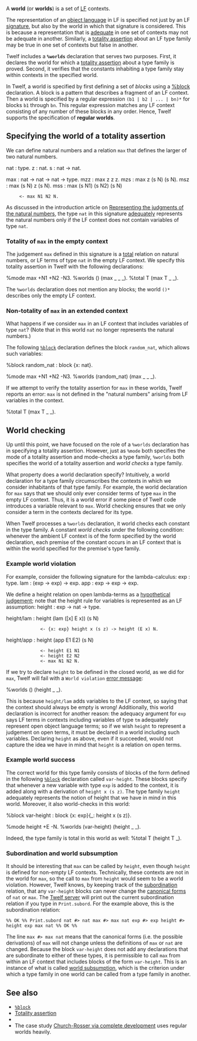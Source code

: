 A '''world''' (or '''worlds''') is a set of [[LF]] contexts.  

The representation of an [[object language]] in LF is specified not just by an LF [[signature]], but also by the world in which that signature is considered.  This is because a representation that is [[adequate]] in one set of contexts may not be adequate in another. Similarly, a [[totality assertion]] about an LF type family may be true in one set of contexts but false in another. 

Twelf includes a '''<tt>%worlds</tt>''' declaration that serves two purposes.  First, it declares the world for which a [[totality assertion]] about a type family is proved. Second, it verifies that the constants inhabiting a type family stay within contexts in the specified world.

In Twelf, a world is specified by first defining a set of ''blocks'' using a [[%block]] declaration. A block is a pattern that describes a fragment of an LF context.  Then a world is specified by a regular expression <tt>(b1 | b2 | ... | bn)*</tt> for blocks <tt>b1</tt> through <tt>bn</tt>.  This regular expression matches any LF context consisting of any number of these blocks in any order.  Hence, Twelf supports the specification of '''regular worlds'''.  

== Specifying the world of a totality assertion ==

We can define natural numbers and a relation <tt>max</tt> that defines the larger of two natural numbers.

<twelf>
nat : type.
z : nat.
s : nat -> nat.

max : nat -> nat -> nat -> type.
mzz : max z z z.
mzs : max z (s N) (s N).
msz : max (s N) z (s N).
mss : max (s N1) (s N2) (s N)
      <- max N1 N2 N.
</twelf>

As discussed in the introduction article on [[Proving metatheorems:Representing the judgements of the natural numbers|Representing the judgments of the natural numbers]], the type <tt>nat</tt> in this signature [[adequacy|adequately]] represents the natural numbers only if the LF context does not contain variables of type <tt>nat</tt>.

=== Totality of <tt>max</tt> in the empty context ===

The judgement <tt>max</tt> defined in this signature is a [[%total|total]] relation on natural numbers, or LF terms of type <tt>nat</tt> in the empty LF context.  We specify this totality assertion in Twelf with the following declarations:

<twelf check=true export="maxtotal">
%mode max +N1 +N2 -N3.
%worlds () (max _ _ _).
%total T (max T _ _).
</twelf>

The <tt>%worlds</tt> declaration does not mention any blocks; the world <tt>()*</tt> describes only the empty LF context.  

=== Non-totality of <tt>max</tt> in an extended context ===

What happens if we consider <tt>max</tt> in an LF context that includes variables of type <tt>nat</tt>?  (Note that in this world <tt>nat</tt> no longer represents the natural numbers.)

The following <tt>[[%block]]</tt> declaration defines the block <tt>random_nat</tt>, which allows such variables:

<twelf export="badnews">
%block random_nat : block {x: nat}.

%mode max +N1 +N2 -N3.
%worlds (random_nat) (max _ _ _).
</twelf>

If we attempt to verify the totality assertion for <tt>max</tt> in these worlds, Twelf reports an error: <tt>max</tt> is not defined in the "natural numbers" arising from LF variables in the context.

<twelf import="badnews" check=decl>
%total T (max T _ _).
</twelf>

== World checking ==

Up until this point, we have focused on the role of a <tt>%worlds</tt> declaration has in specifying a totality assertion.  However, just as <tt>%mode</tt> both specifies the mode of a totality assertion and mode-checks a type family, <tt>%worlds</tt> both specifies the world of a totality assertion and ''world checks'' a type family.  

What property does a world declaration specify?  Intuitively, a world declaration for a type family circumscribes the contexts in which we consider inhabitants of that type family.  For example, the world declaration for <tt>max</tt> says that we should only ever consider terms of type <tt>max</tt> in the empty LF context.
Thus, it is a world error if some piece of Twelf code introduces a variable relevant to <tt>max</tt>.  World checking ensures that we only consider a term in the contexts declared for its type.

When Twelf processes a <tt>%worlds</tt> declaration, it world checks each constant in the type family. A constant ''world checks'' under the following condition: whenever the ambient LF context is of the form specified by the world declaration, each premise of the constant occurs in an LF context that is within the world specified for the premise's type family. 

=== Example world violation ===

For example, consider the following signature for the lambda-calculus:
<twelf import="maxtotal" export="height">
exp : type.
lam : (exp -> exp) -> exp.
app : exp -> exp -> exp.
</twelf>

We define a height relation on open lambda-terms as a [[hypothetical judgement]]; note that the height rule for variables is represented as an LF assumption:
<twelf import="height">
height : exp -> nat -> type.

height/lam : height (lam ([x] E x)) (s N)
              <- {x: exp} height x (s z) -> height (E x) N. 
height/app : height (app E1 E2) (s N)
              <- height E1 N1
              <- height E2 N2 
              <- max N1 N2 N.
</twelf>

If we try to declare <tt>height</tt> to be defined in the closed world, as we did for <tt>max</tt>, Twelf will fail with a <tt>World violation</tt> [[error messages|error message]]:

<twelf import="height" discard=true check=decl>
%worlds () (height _ _).
</twelf>

This is because <tt>height/lam</tt> adds variables to the LF context, so saying that the context should always be empty is wrong!  Additionally, this world declaration is incorrect for another reason: the adequacy argument for <tt>exp</tt> says LF terms in contexts including variables of type <tt>tm</tt> adequately represent open object language terms; so if we wish <tt>height</tt> to represent a judgement on open terms, it must be declared in a world including such variables.  Declaring <tt>height</tt> as above, even if it succeeded, would not capture the idea we have in mind that <tt>height</tt> is a relation on open terms.  

=== Example world success ===

The correct world for this type family consists of blocks of the form defined in the following <tt>[[%block]]</tt> declaration called <tt>var-height</tt>.  These blocks specify that whenever a new variable with type <tt>exp</tt> is added to the context, it is added along with a derivation of <tt>height x (s z)</tt>. The type family <tt>height</tt> adequately represents the notion of height that we have in mind in this world.  Moreover, it also world-checks in this world:

<twelf import="height" check=true>
%block var-height : block {x: exp}{_: height x (s z)}.

%mode height +E -N.
%worlds (var-height) (height _ _).
</twelf>

Indeed, the type family is total in this world as well:
<twelf import="height" check=decl>
%total T (height T _).
</twelf>

=== Subordination and world subsumption ===

It should be interesting that <tt>max</tt> can be called by <tt>height</tt>, even though <tt>height</tt> is defined for non-empty LF contexts.  Technically, these contexts are not in the world for <tt>max</tt>, so the call to <tt>max</tt> from <tt>height</tt> would seem to be a world violation.  However, Twelf knows, by keeping track of the [[subordination]] relation, that any <tt>var-height</tt> blocks can never change the [[canonical forms]] of <tt>nat</tt> or <tt>max</tt>. The [[Twelf server]] will print out the current subordination relation if you type in <tt>Print.subord</tt>. For the example above, this is the subordination relation:

<code>%% OK %%
Print.subord
nat #> nat 
max #> max nat 
exp #> exp 
height #> height exp max nat 
%% OK %%</code>

The line <tt>max #> max nat</tt> means that the canonical forms (i.e. the possible derivations) of <tt>max</tt> will not change unless the definitions of <tt>max</tt> or <tt>nat</tt> are changed. Because the block <tt>var-height</tt> does not add any declarations that are subordinate to either of these types, it is permissible to call <tt>max</tt> from within an LF context that includes blocks of the form <tt>var-height</tt>.
This is an instance of what is called [[world subsumption]], which is the criterion under which a type family in one world can be called from a type family in another.

== See also ==

* <tt>[[%block]]</tt>
* [[Totality assertion]]
* {{guide|chapter=9|section=53|title=Regular Worlds}}
* The case study [[Church-Rosser via complete development]] uses regular worlds heavily.

{{keyword|key=worlds}}